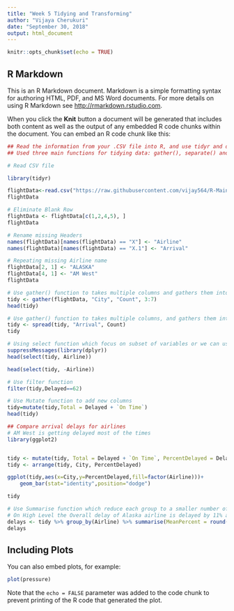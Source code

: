 ```yaml
---
title: "Week 5 Tidying and Transforming"
author: "Vijaya Cherukuri"
date: "September 30, 2018"
output: html_document
---
```


```r
knitr::opts_chunk$set(echo = TRUE)
```

## R Markdown

This is an R Markdown document. Markdown is a simple formatting syntax for authoring HTML, PDF, and MS Word documents. For more details on using R Markdown see <http://rmarkdown.rstudio.com>.

When you click the **Knit** button a document will be generated that includes both content as well as the output of any embedded R code chunks within the document. You can embed an R code chunk like this:

```r
## Read the information from your .CSV file into R, and use tidyr and dplyr as needed to tidy and transform your data.
## Used three main functions for tidying data: gather(), separate() and spread()

# Read CSV file 

library(tidyr)

flightData<-read.csv("https://raw.githubusercontent.com/vijay564/R-Maincode/master/week5.csv", header= TRUE,sep=",",na.strings = "?",stringsAsFactors=FALSE)
flightData

# Eliminate Blank Row
flightData <- flightData[c(1,2,4,5), ]
flightData

# Rename missing Headers 
names(flightData)[names(flightData) == "X"] <- "Airline"
names(flightData)[names(flightData) == "X.1"] <- "Arrival"

# Repeating missing Airline name
flightData[2, 1] <- "ALASKA"
flightData[4, 1] <- "AM West"
flightData

# Use gather() function to takes multiple columns and gathers them into key-value pairs. It makes “wide” data longer.
tidy <- gather(flightData, "City", "Count", 3:7) 
head(tidy)

# Use gather() function to takes multiple columns, and gathers them into key-value pairs. It makes “long” data wider
tidy <- spread(tidy, "Arrival", Count)
tidy

# Using select function which focus on subset of variables or we can use minus to hide it
suppressMessages(library(dplyr))
head(select(tidy, Airline))

head(select(tidy, -Airline))

# Use filter function
filter(tidy,Delayed==62)

# Use Mutate function to add new columns 
tidy=mutate(tidy,Total = Delayed + `On Time`)
head(tidy)

## Compare arrival delays for airlines
# AM West is getting delayed most of the times
library(ggplot2)


tidy <- mutate(tidy, Total = Delayed + `On Time`, PercentDelayed = Delayed / Total * 100)
tidy <- arrange(tidy, City, PercentDelayed)

ggplot(tidy,aes(x=City,y=PercentDelayed,fill=factor(Airline)))+
    geom_bar(stat="identity",position="dodge")

tidy

# Use Summarise function which reduce each group to a smaller number of summary statistics
# On High Level the Overall delay of Alaska airline is delayed by 11% and AM West delayed by 18%
delays <- tidy %>% group_by(Airline) %>% summarise(MeanPercent = round(mean(PercentDelayed), 0))
delays
```

## Including Plots

You can also embed plots, for example:

```r
plot(pressure)
```

Note that the `echo = FALSE` parameter was added to the code chunk to prevent printing of the R code that generated the plot.
